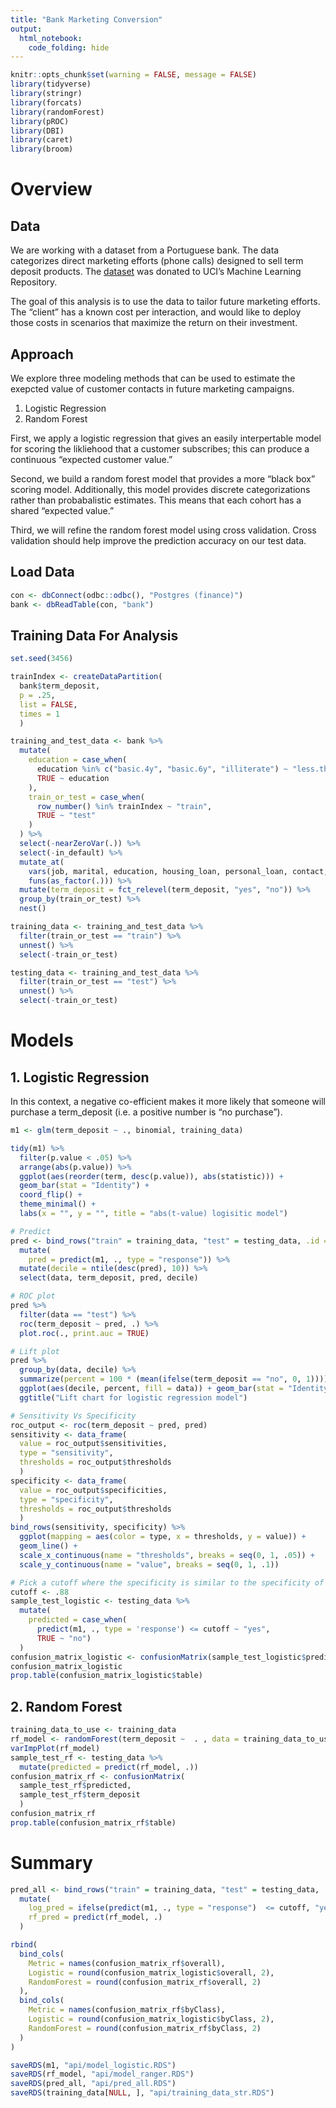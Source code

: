 ```yaml
---
title: "Bank Marketing Conversion"
output:
  html_notebook:
    code_folding: hide
---
```


```r
knitr::opts_chunk$set(warning = FALSE, message = FALSE)
library(tidyverse)
library(stringr)
library(forcats)
library(randomForest)
library(pROC)
library(DBI)
library(caret)
library(broom)
```

# Overview

## Data

We are working with a dataset from a Portuguese bank.  The data categorizes direct marketing efforts (phone calls) designed to sell term deposit products.  The [dataset](https://archive.ics.uci.edu/ml/datasets/Bank+Marketing) was donated to UCI's Machine Learning Repository.

The goal of this analysis is to use the data to tailor future marketing efforts.  The "client" has a known cost per interaction, and would like to deploy those costs in scenarios that maximize the return on their investment.

## Approach

We explore three modeling methods that can be used to estimate the exepcted value of customer contacts in future marketing campaigns.  

1. Logistic Regression
2. Random Forest

First, we apply a logistic regression that gives an easily interpertable model for scoring the likliehood that a customer subscribes; this can produce a continuous "expected customer value."

Second, we build a random forest model that provides a more "black box" scoring model.  Additionally, this model provides discrete categorizations rather than probabalistic estimates.  This means that each cohort has a shared "expected value."

Third, we will refine the random forest model using cross validation. Cross validation should help improve the prediction accuracy on our test data.

## Load Data

```r
con <- dbConnect(odbc::odbc(), "Postgres (finance)")
bank <- dbReadTable(con, "bank")
```

## Training Data For Analysis

```r
set.seed(3456)

trainIndex <- createDataPartition(
  bank$term_deposit, 
  p = .25, 
  list = FALSE, 
  times = 1
  )

training_and_test_data <- bank %>%
  mutate(
    education = case_when(
      education %in% c("basic.4y", "basic.6y", "illiterate") ~ "less.than.5.years",
      TRUE ~ education
    ),
    train_or_test = case_when(
      row_number() %in% trainIndex ~ "train",
      TRUE ~ "test"
    )
  ) %>%
  select(-nearZeroVar(.)) %>%
  select(-in_default) %>%
  mutate_at(
    vars(job, marital, education, housing_loan, personal_loan, contact, month, day_of_week, prior_outcome, term_deposit),
    funs(as_factor(.))) %>%
  mutate(term_deposit = fct_relevel(term_deposit, "yes", "no")) %>%
  group_by(train_or_test) %>%
  nest() 

training_data <- training_and_test_data %>%
  filter(train_or_test == "train") %>%
  unnest() %>%
  select(-train_or_test)

testing_data <- training_and_test_data %>%
  filter(train_or_test == "test") %>%
  unnest() %>%
  select(-train_or_test) 
```

# Models

## 1. Logistic Regression

In this context, a negative co-efficient makes it more likely that someone will purchase a term_deposit (i.e. a positive number is "no purchase").

```r
m1 <- glm(term_deposit ~ ., binomial, training_data)

tidy(m1) %>% 
  filter(p.value < .05) %>% 
  arrange(abs(p.value)) %>%
  ggplot(aes(reorder(term, desc(p.value)), abs(statistic))) + 
  geom_bar(stat = "Identity") + 
  coord_flip() +
  theme_minimal() +
  labs(x = "", y = "", title = "abs(t-value) logisitic model")
```


```r
# Predict
pred <- bind_rows("train" = training_data, "test" = testing_data, .id = "data") %>%
  mutate(
    pred = predict(m1, ., type = "response")) %>%
  mutate(decile = ntile(desc(pred), 10)) %>%
  select(data, term_deposit, pred, decile)

# ROC plot
pred %>%
  filter(data == "test") %>%
  roc(term_deposit ~ pred, .) %>%
  plot.roc(., print.auc = TRUE)

# Lift plot
pred %>%
  group_by(data, decile) %>%
  summarize(percent = 100 * (mean(ifelse(term_deposit == "no", 0, 1)))) %>%
  ggplot(aes(decile, percent, fill = data)) + geom_bar(stat = "Identity", position = "dodge") +
  ggtitle("Lift chart for logistic regression model")

# Sensitivity Vs Specificity
roc_output <- roc(term_deposit ~ pred, pred)
sensitivity <- data_frame(
  value = roc_output$sensitivities, 
  type = "sensitivity", 
  thresholds = roc_output$thresholds
  )
specificity <- data_frame(
  value = roc_output$specificities, 
  type = "specificity", 
  thresholds = roc_output$thresholds
  )
bind_rows(sensitivity, specificity) %>%
  ggplot(mapping = aes(color = type, x = thresholds, y = value)) + 
  geom_line() + 
  scale_x_continuous(name = "thresholds", breaks = seq(0, 1, .05)) + 
  scale_y_continuous(name = "value", breaks = seq(0, 1, .1))
```

```r
# Pick a cutoff where the specificity is similar to the specificity of the random forest model, so that you compare sensitivities with similar TNRs.
cutoff <- .88
sample_test_logistic <- testing_data %>%
  mutate(
    predicted = case_when(
      predict(m1, ., type = 'response') <= cutoff ~ "yes",
      TRUE ~ "no")
  )
confusion_matrix_logistic <- confusionMatrix(sample_test_logistic$predicted, sample_test_logistic$term_deposit)
confusion_matrix_logistic
prop.table(confusion_matrix_logistic$table)
```

## 2. Random Forest

```r
training_data_to_use <- training_data 
rf_model <- randomForest(term_deposit ~  . , data = training_data_to_use, ntree = 100, importance = TRUE)
varImpPlot(rf_model)
sample_test_rf <- testing_data %>%
  mutate(predicted = predict(rf_model, .))
confusion_matrix_rf <- confusionMatrix(
  sample_test_rf$predicted, 
  sample_test_rf$term_deposit
  )
confusion_matrix_rf
prop.table(confusion_matrix_rf$table)
```

# Summary


```r
pred_all <- bind_rows("train" = training_data, "test" = testing_data, .id = "data") %>%
  mutate(
    log_pred = ifelse(predict(m1, ., type = "response")  <= cutoff, "yes", "no"),
    rf_pred = predict(rf_model, .)
  )
```

```r
rbind(
  bind_cols(
    Metric = names(confusion_matrix_rf$overall),
    Logistic = round(confusion_matrix_logistic$overall, 2),
    RandomForest = round(confusion_matrix_rf$overall, 2)
  ),
  bind_cols(
    Metric = names(confusion_matrix_rf$byClass),
    Logistic = round(confusion_matrix_logistic$byClass, 2),
    RandomForest = round(confusion_matrix_rf$byClass, 2)
  )
)
```

```r
saveRDS(m1, "api/model_logistic.RDS")
saveRDS(rf_model, "api/model_ranger.RDS")
saveRDS(pred_all, "api/pred_all.RDS")
saveRDS(training_data[NULL, ], "api/training_data_str.RDS")
```
